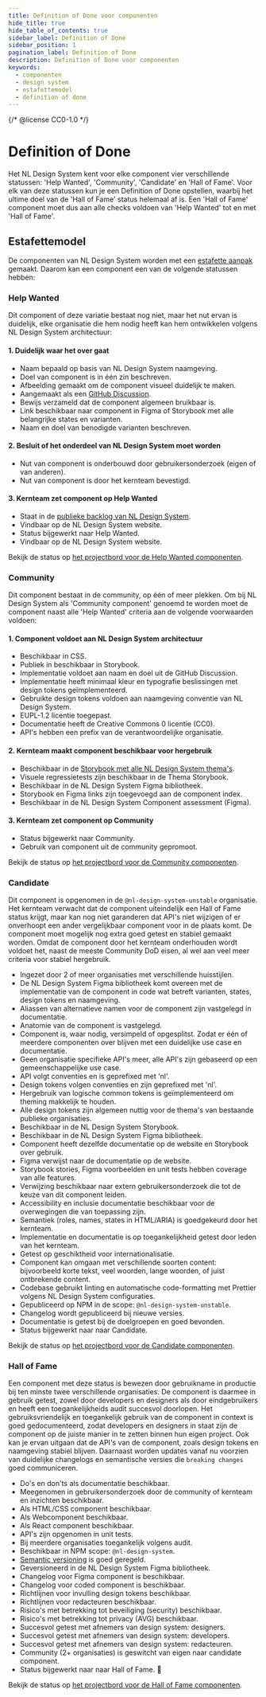 ```yaml
---
title: Definition of Done voor componenten
hide_title: true
hide_table_of_contents: true
sidebar_label: Definition of Done
sidebar_position: 1
pagination_label: Definition of Done
description: Definition of Done voor componenten
keywords:
  - componenten
  - design system
  - estafettemodel
  - definition of done
---
```


{/* @license CC0-1.0 */}


# Definition of Done

Het NL Design System kent voor elke component vier verschillende statussen: 'Help Wanted', 'Community', 'Candidate' en 'Hall of Fame'.
Voor elk van deze statussen kun je een Definition of Done opstellen, waarbij het ultime doel van de 'Hall of Fame' status helemaal af is. Een 'Hall of Fame' component moet dus aan alle checks voldoen van 'Help Wanted' tot en met 'Hall of Fame'.

## Estafettemodel

De componenten van NL Design System worden met een [estafette aanpak]('/handboek/estafettemodel') gemaakt. Daarom kan een component een van de volgende statussen hebben:

<StatusVisual />

### Help Wanted

Dit component of deze variatie bestaat nog niet, maar het nut ervan is duidelijk, elke organisatie die hem nodig heeft kan hem ontwikkelen volgens NL Design System architectuur:

#### 1. Duidelijk waar het over gaat

- Naam bepaald op basis van NL Design System naamgeving.
- Doel van component is in één zin beschreven.
- Afbeelding gemaakt om de component visueel duidelijk te maken.
- Aangemaakt als een [GitHub Discussion](https://github.com/orgs/nl-design-system/discussions).
- Bewijs verzameld dat de component algemeen bruikbaar is.
- Link beschikbaar naar component in Figma of Storybook met alle belangrijke states en varianten.
- Naam en doel van benodigde varianten beschreven.

#### 2. Besluit of het onderdeel van NL Design System moet worden

- Nut van component is onderbouwd door gebruikersonderzoek (eigen of van anderen).
- Nut van component is door het kernteam bevestigd.

#### 3. Kernteam zet component op Help Wanted

- Staat in de [publieke backlog van NL Design System](https://github.com/nl-design-system/backlog/issues).
- Vindbaar op de NL Design System website.
- Status bijgewerkt naar Help Wanted.
- Vindbaar op de NL Design System website.

Bekijk de status op [het projectbord voor de Help Wanted componenten](https://github.com/orgs/nl-design-system/projects/27).

### Community

Dit component bestaat in de community, op één of meer plekken. Om bij NL Design System als 'Community component' genoemd te worden moet de component naast alle 'Help Wanted' criteria aan de volgende voorwaarden voldoen:

#### 1. Component voldoet aan NL Design System architectuur

- Beschikbaar in CSS.
- Publiek in beschikbaar in Storybook.
- Implementatie voldoet aan naam en doel uit de GitHub Discussion.
- Implementatie heeft minimaal kleur en typografie beslissingen met design tokens geïmplementeerd.
- Gebruikte design tokens voldoen aan naamgeving conventie van NL Design System.
- EUPL-1.2 licentie toegepast.
- Documentatie heeft de Creative Commons 0 licentie (CC0).
- API's hebben een prefix van de verantwoordelijke organisatie.

#### 2. Kernteam maakt component beschikbaar voor hergebruik

- Beschikbaar in de [Storybook met alle NL Design System thema's](https://nl-design-system.github.io/themes/).
- Visuele regressietests zijn beschikbaar in de Thema Storybook.
- Beschikbaar in de NL Design System Figma bibliotheek.
- Storybook en Figma links zijn toegevoegd aan de component index.
- Beschikbaar in de NL Design System Component assessment (Figma).

#### 3. Kernteam zet component op Community

- Status bijgewerkt naar Community.
- Gebruik van component uit de community gepromoot.

Bekijk de status op [het projectbord voor de Community componenten](https://github.com/orgs/nl-design-system/projects/29).

### Candidate

Dit component is opgenomen in de `@nl-design-system-unstable` organisatie. Het kernteam verwacht dat de component uiteindelijk een Hall of Fame status krijgt, maar kan nog niet garanderen dat API's niet wijzigen of er onverhoopt een ander vergelijkbaar component voor in de plaats komt.
De component moet mogelijk nog extra goed getest en stabiel gemaakt worden.
Omdat de component door het kernteam onderhouden wordt voldoet het, naast de meeste Community DoD eisen, al wel aan veel meer criteria voor stabiel hergebruik.

- Ingezet door 2 of meer organisaties met verschillende huisstijlen.
- De NL Design System Figma bibliotheek komt overeen met de implementatie van de component in code wat betreft varianten, states, design tokens en naamgeving.
- Aliassen van alternatieve namen voor de component zijn vastgelegd in documentatie.
- Anatomie van de component is vastgelegd.
- Component is, waar nodig, versimpeld of opgesplitst. Zodat er één of meerdere componenten over blijven met een duidelijke use case en documentatie.
- Geen organisatie specifieke API's meer, alle API's zijn gebaseerd op een gemeenschappelijke use case.
- API volgt conventies en is geprefixed met 'nl'.
- Design tokens volgen conventies en zijn geprefixed met 'nl'.
- Hergebruik van logische common tokens is geïmplementeerd om theming makkelijk te houden.
- Alle design tokens zijn algemeen nuttig voor de thema's van bestaande publieke organisaties.
- Beschikbaar in de NL Design System Storybook.
- Beschikbaar in de NL Design System Figma bibliotheek.
- Component heeft dezelfde documentatie op de website en Storybook over gebruik.
- Figma verwijst naar de documentatie op de website.
- Storybook stories, Figma voorbeelden en unit tests hebben coverage van alle features.
- Verwijzing beschikbaar naar extern gebruikersonderzoek die tot de keuze van dit component leiden.
- Accessibility en inclusie documentatie beschikbaar voor de overwegingen die van toepassing zijn.
- Semantiek (roles, names, states in HTML/ARIA) is goedgekeurd door het kernteam.
- Implementatie en documentatie is op toegankelijkheid getest door leden van het kernteam.
- Getest op geschiktheid voor internationalisatie.
- Component kan omgaan met verschillende soorten content: bijvoorbeeld korte tekst, veel woorden, lange woorden, of juist ontbrekende content.
- Codebase gebruikt linting en automatische code-formatting met Prettier volgens NL Design System configuraties.
- Gepubliceerd op NPM in de scope: `@nl-design-system-unstable`.
- Changelog wordt gepubliceerd bij nieuwe versies.
- Documentatie is getest bij de doelgroepen en goed bevonden.
- Status bijgewerkt naar naar Candidate.

Bekijk de status op [het projectbord voor de Candidate componenten](https://github.com/orgs/nl-design-system/projects/32).

### Hall of Fame

Een component met deze status is bewezen door gebruikname in productie bij ten minste twee verschillende organisaties. De component is daarmee in gebruik getest, zowel door developers en designers als door eindgebruikers en heeft een toegankelijkheids audit succesvol doorlopen.
Het gebruiksvriendelijk en toegankelijk gebruik van de component in context is goed gedocumenteerd, zodat developers en designers in staat zijn de component op de juiste manier in te zetten binnen hun eigen project. Ook kan je ervan uitgaan dat de API's van de component, zoals design tokens en naamgeving stabiel blijven. Daarnaast worden updates vanaf nu voorzien van duidelijke changelogs en semantische versies die `breaking changes` goed communiceren.

- Do's en don'ts als documentatie beschikbaar.
- Meegenomen in gebruikersonderzoek door de community of kernteam en inzichten beschikbaar.
- Als HTML/CSS component beschikbaar.
- Als Webcomponent beschikbaar.
- Als React component beschikbaar.
- API's zijn opgenomen in unit tests.
- Bij meerdere organisaties toegankelijk volgens audit.
- Beschikbaar in NPM scope: `@nl-design-system`.
- [Semantic versioning](https://semver.org) is goed geregeld.
- Geversioneerd in de NL Design System Figma bibliotheek.
- Changelog voor Figma component is beschikbaar.
- Changelog voor coded component is beschikbaar.
- Richtlijnen voor invulling design tokens beschikbaar.
- Richtlijnen voor redacteuren beschikbaar.
- Risico's met betrekking tot beveiliging (security) beschikbaar.
- Risico's met betrekking tot privacy (AVG) beschikbaar.
- Succesvol getest met afnemers van design system: designers.
- Succesvol getest met afnemers van design system: developers.
- Succesvol getest met afnemers van design system: redacteuren.
- Community (2+ organisaties) is geswitcht van eigen naar candidate component.
- Status bijgewerkt naar naar Hall of Fame. 🍾

Bekijk de status op [het projectbord voor de Hall of Fame componenten](https://github.com/orgs/nl-design-system/projects/30).
